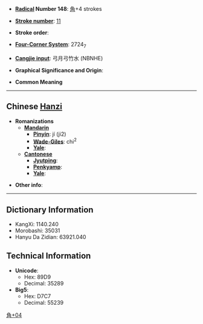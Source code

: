 * '''[[Wiktionary:Chinese radical index| Radical]] Number 148''': [[Wiktionary:Chinese radical index 角|角]]+4 strokes

* '''[[Wiktionary:Chinese total strokes index|Stroke number]]''': [[Wiktionary:Chinese total strokes index 11|11]]

* '''Stroke order''': 

* '''[[Wiktionary:Chinese four corner index|Four-Corner System]]''': 2724<sub>7</sub>

* '''[[Wiktionary:Chinese Cangjie index|Cangjie input]]''': 弓月弓竹水 (NBNHE)

* '''Graphical Significance and Origin''': 

* '''Common Meaning'''

----

== Chinese [[Hanzi]] ==

* '''Romanizations'''
** '''[[Mandarin]]'''
*** '''[[Pinyin]]''': jí (ji2)
*** '''[[Wade-Giles]]''': chi<sup>2</sup>
*** '''[[Yale]]''': 
** '''[[Cantonese]]'''
*** '''[[Jyutping]]''':
*** '''[[Penkyamp]]''': 
*** '''[[Yale]]''': 

* '''Other info''': 

----

== Dictionary Information ==

* KangXi: 1140.240
* Morobashi: 35031
* Hanyu Da Zidian: 63921.040

== Technical Information ==

* '''Unicode''':
** Hex: 89D9
** Decimal: 35289
* '''Big5''':
** Hex: D7C7
** Decimal: 55239

[[Category:CJKV Character articles lacking a common meaning|角+04]]